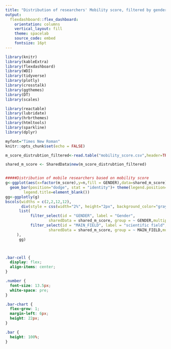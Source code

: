 ```yaml
---
title: "Distribution of researchers' Mobility score, filtered by gender and field!"
output:
  flexdashboard::flex_dashboard:
    orientation: columns
    vertical_layout: fill
    theme: spacelab
    source_code: embed
    fontsize: 16pt
---
```

```r
library(knitr)
library(kableExtra)
library(flexdashboard)
library(WDI)
library(tidyverse)
library(plotly)
library(crosstalk)
library(ggthemes)
library(DT)
library(scales)

library(reactable)
library(lubridate)
library(hrbrthemes)
library(htmltools)
library(sparkline)
library(dplyr)

myfont="Times New Roman"
knitr::opts_chunk$set(echo = FALSE)

m_score_distrubtion_filtered<-read.table("mobility_score.csv",header=TRUE,sep=",",quote="\r",dec = ".")

shared_m_score <- SharedData$new(m_score_distrubtion_filtered)


#####Distribution of mobile researchers based on mobility score
g<-ggplot(aes(x=factor(m_score),y=n,fill = GENDER),data=shared_m_score)+
  geom_bar(position="dodge", stat = "identity")+ theme(legend.position="top",
        legend.title=element_blank())
gg<-ggplotly(g)
bscols(widths = c(2,2,12,12),
       div(style = css(width="2%", height="2px", background_color="gray")),
      list(
           filter_select(id = "GENDER", label = "Gender",
                   sharedData = shared_m_score, group = ~ GENDER,multiple=T,allLevels = FALSE),
           filter_select(id = "MAIN_FIELD", label = "scientific field",
                   sharedData = shared_m_score, group = ~ MAIN_FIELD,multiple=F,allLevels = FALSE)
     ),
      gg)




```


```css
.bar-cell {
  display: flex;
  align-items: center;
}

.number {
  font-size: 13.5px;
  white-space: pre;
}

.bar-chart {
  flex-grow: 1;
  margin-left: 6px;
  height: 22px;
}

.bar {
  height: 100%;
}
```

